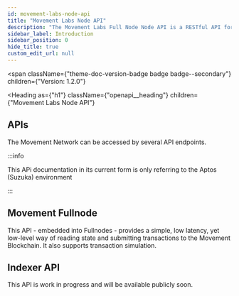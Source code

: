```yaml
---
id: movement-labs-node-api
title: "Movement Labs Node API"
description: "The Movement Labs Full Node Node API is a RESTful API for client applications to interact with the Movement blockchain. Use this section of the documentation to review all requests that can be made to the full node."
sidebar_label: Introduction
sidebar_position: 0
hide_title: true
custom_edit_url: null
---
```



<span
  className={"theme-doc-version-badge badge badge--secondary"}
  children={"Version: 1.2.0"}
>
</span>

<Heading
  as={"h1"}
  className={"openapi__heading"}
  children={"Movement Labs Node API"}
>
</Heading>



## APIs

The Movement Network can be accessed by several API endpoints. 

:::info

This APi documentation in its current form is only referring to the Aptos (Suzuka) environment

:::

## Movement Fullnode

This API - embedded into Fullnodes - provides a simple, low latency, yet low-level way of reading state and submitting transactions to the Movement Blockchain. It also supports transaction simulation.

## Indexer API

This API is work in progress and will be available publicly soon. 
      